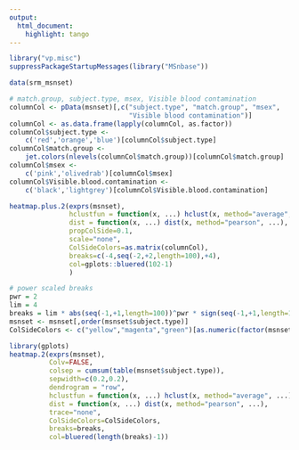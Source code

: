 ```yaml
---
output:
  html_document:
    highlight: tango
---
```


<!--
%\VignetteEngine{knitr::rmarkdown}
%\VignetteIndexEntry{heatmap_examples}
%\VignetteKeyword{vp.mics}
%\VignettePackage{vp.misc}
-->

<!--
```r
# set global chunk options
library("knitr")
opts_chunk$set(size='tiny')
```
-->


```r
library("vp.misc")
suppressPackageStartupMessages(library("MSnbase"))
```

```r
data(srm_msnset)

# match.group, subject.type, msex, Visible blood contamination
columnCol <- pData(msnset)[,c("subject.type", "match.group", "msex", 
                              "Visible blood contamination")]
columnCol <- as.data.frame(lapply(columnCol, as.factor))
columnCol$subject.type <- 
    c('red','orange','blue')[columnCol$subject.type]
columnCol$match.group <- 
    jet.colors(nlevels(columnCol$match.group))[columnCol$match.group]
columnCol$msex <- 
    c('pink','olivedrab')[columnCol$msex]
columnCol$Visible.blood.contamination <- 
    c('black','lightgrey')[columnCol$Visible.blood.contamination]

heatmap.plus.2(exprs(msnset), 
               hclustfun = function(x, ...) hclust(x, method="average", ...),
               dist = function(x, ...) dist(x, method="pearson", ...),
               propColSide=0.1,
               scale="none",
               ColSideColors=as.matrix(columnCol),
               breaks=c(-4,seq(-2,+2,length=100),+4),
               col=gplots::bluered(102-1)
               )
```


```r
# power scaled breaks
pwr = 2
lim = 4
breaks = lim * abs(seq(-1,+1,length=100))^pwr * sign(seq(-1,+1,length=100))
msnset <- msnset[,order(msnset$subject.type)]
ColSideColors <- c("yellow","magenta","green")[as.numeric(factor(msnset$subject.type, levels=c("case","control.1","control.2")))]

library(gplots)
heatmap.2(exprs(msnset),
          Colv=FALSE,
          colsep = cumsum(table(msnset$subject.type)),
          sepwidth=c(0.2,0.2),
          dendrogram = "row",
          hclustfun = function(x, ...) hclust(x, method="average", ...),
          dist = function(x, ...) dist(x, method="pearson", ...),
          trace="none",
          ColSideColors=ColSideColors,
          breaks=breaks,
          col=bluered(length(breaks)-1))
```



<!--
```r
sessionInfo()
```
-->
